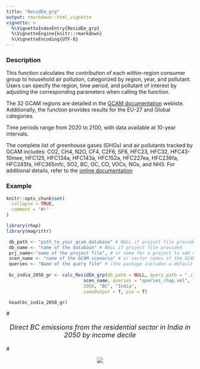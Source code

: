 ```yaml
---
title: "ResidEm_grp"
output: rmarkdown::html_vignette
vignette: >
  %\VignetteIndexEntry{ResidEm_grp}
  %\VignetteEngine{knitr::rmarkdown}
  %\VignetteEncoding{UTF-8}
---
```

### Description
This function calculates the contribution of each within-region consumer group to household air pollution, categorized by region, year, and pollutant. Users can specify the region, time period, and pollutant of interest by adjusting the corresponding parameters when calling the function.

The 32 GCAM regions are detailed in the [GCAM documentation](https://github.com/JGCRI/gcam-doc/blob/gh-pages/overview.md) webiste. Additionally, the function provides results for the EU-27 and Global categories.

Time periods range from 2020 to 2100, with data available at 10-year intervals.

The complete list of greenhouse gases (GHGs) and air pollutants tracked by GCAM includes: CO2, CH4, N2O, CF4, C2F6, SF6, HFC23, HFC32, HFC43-10mee, HFC125, HFC134a, HFC143a, HFC152a, HFC227ea, HFC236fa, HFC245fa, HFC365mfc, SO2, BC, OC, CO, VOCs, NOx, and NH3. For additional details, refer to the [online documentation](https://github.com/JGCRI/gcam-doc/blob/gh-pages/emissions.md)


### Example

```r
knitr::opts_chunk$set(
  collapse = TRUE,
  comment = "#>"
)
```

```r
library(rhap)
library(magrittr)

 db_path <- "path_to_your_gcam_database" # NULL if project file provided
 db_name <- "name of the database" # NULL if project file provided
 prj_name<-"name of the project file", # or name for a project to add extracted results to (any name should work, avoid spaces just in case)
 scen_name <- "name of the GCAM scenario" # or vector names of the GCAM scenarios to be processed
 queries <- "Name of the query file" # (the package includes a default query file that includes all the queries required in every function in the package, "queries_rhap.xml")
 
 bc_india_2050_gr <- calc_ResidEm_grp(db_path = NULL, query_path = "./inst/extdata", db_name = NULL, prj_name = "test_gcam7p1.dat",
                             scen_name, queries = "queries_rhap.xml", final_db_year = 2100,
                             2050, "BC", "India",
                             saveOutput = T, pie = T) 

 head(bc_india_2050_gr)

```

<!-------------------------->
<!-------------------------->
#<p align="center" style="font-size:18px;"> *Direct BC emissions from the residential sector in India in 2050 by income decile* </p>
#<p align="center"> <img src="https://raw.githubusercontent.com/bc3LC/rhap/main/vignettes/vignetteFigs/ResidEm_grp_India_2050_BC.png"></p>

<!-------------------------->
<!-------------------------->
